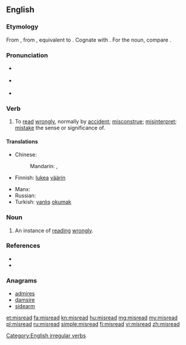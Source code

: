 ==English==

===Etymology===
From {{etyl|enm|en}} {{term|misreden|lang=enm}}, from {{etyl|ang|en}} {{term/t|ang|misrǣdan||to advise wrongly; read wrongly}}, equivalent to {{prefix|mis|read}}. Cognate with {{etyl|de|-}} {{term|missraten||to fail, go wrong, become wayward|lang=de}}. For the noun, compare {{etyl|ang|-}} {{term/t|ang|misrǣd||misguidance; misconduct}}.

===Pronunciation===
* {{sense|verb, not past tense or past participle}} {{IPA|/ˈmɪsɻid/|/mɪsˈɹid/}}
* {{sense|past tense and past participle}} {{IPA|/ˈmɪsɻɛd/|/mɪsˈɹɛd/}}
* {{rhymes|iːd}}

===Verb===
{{en-verb|misreads|misreading|misread}}

# To [[read]] [[wrongly]], normally by [[accident]]; [[misconstrue]]; [[misinterpret]]; [[mistake]] the sense or significance of.

====Translations====
{{trans-top|to read wrongly}}
* Chinese:
*: Mandarin: {{t|cmn|讀錯|sc=Hani}}, {{t|cmn|读错|tr=dúcuò|sc=Hani}}
* Finnish: [[lukea]] [[väärin]]
{{trans-mid}}
* Manx: {{t|gv|meelhaih}}
* Russian: {{t|ru|неправильно прочитать|tr=neprávilʹno pročitátʹ|sc=Cyrl}} {{pf.}}
* Turkish: [[yanlış]] [[okumak]]
{{trans-bottom}}

===Noun===
{{en-noun}}

# An instance of [[read]]ing [[wrongly]].

===References===
* {{R:Century 1911}}
* {{R:Webster 1913}}

===Anagrams===
* [[admires#English|admires]]
* [[damsire#English|damsire]]
* [[sidearm#English|sidearm]]

[[Category:English irregular verbs]]

[[et:misread]]
[[fa:misread]]
[[kn:misread]]
[[hu:misread]]
[[mg:misread]]
[[my:misread]]
[[pl:misread]]
[[ru:misread]]
[[simple:misread]]
[[fi:misread]]
[[vi:misread]]
[[zh:misread]]